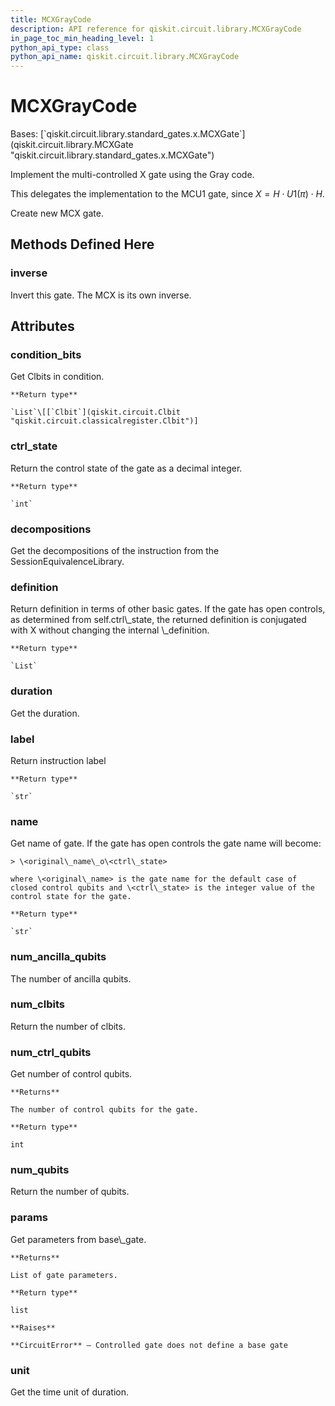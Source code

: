 ```yaml
---
title: MCXGrayCode
description: API reference for qiskit.circuit.library.MCXGrayCode
in_page_toc_min_heading_level: 1
python_api_type: class
python_api_name: qiskit.circuit.library.MCXGrayCode
---
```


# MCXGrayCode

<Class id="qiskit.circuit.library.MCXGrayCode" isDedicatedPage={true} github="https://github.com/qiskit/qiskit/tree/stable/0.22/qiskit/circuit/library/standard_gates/x.py" signature="MCXGrayCode(num_ctrl_qubits, label=None, ctrl_state=None)" modifiers="class">
  Bases: [`qiskit.circuit.library.standard_gates.x.MCXGate`](qiskit.circuit.library.MCXGate "qiskit.circuit.library.standard_gates.x.MCXGate")

  Implement the multi-controlled X gate using the Gray code.

  This delegates the implementation to the MCU1 gate, since $X = H \cdot U1(\pi) \cdot H$.

  Create new MCX gate.

  ## Methods Defined Here

  <span id="qiskit-circuit-library-mcxgraycode-inverse" />

  ### inverse

  <Function id="qiskit.circuit.library.MCXGrayCode.inverse" signature="MCXGrayCode.inverse()">
    Invert this gate. The MCX is its own inverse.
  </Function>

  ## Attributes

  ### condition\_bits

  <Attribute id="qiskit.circuit.library.MCXGrayCode.condition_bits">
    Get Clbits in condition.

    **Return type**

    `List`\[[`Clbit`](qiskit.circuit.Clbit "qiskit.circuit.classicalregister.Clbit")]
  </Attribute>

  ### ctrl\_state

  <Attribute id="qiskit.circuit.library.MCXGrayCode.ctrl_state">
    Return the control state of the gate as a decimal integer.

    **Return type**

    `int`
  </Attribute>

  ### decompositions

  <Attribute id="qiskit.circuit.library.MCXGrayCode.decompositions">
    Get the decompositions of the instruction from the SessionEquivalenceLibrary.
  </Attribute>

  ### definition

  <Attribute id="qiskit.circuit.library.MCXGrayCode.definition">
    Return definition in terms of other basic gates. If the gate has open controls, as determined from self.ctrl\_state, the returned definition is conjugated with X without changing the internal \_definition.

    **Return type**

    `List`
  </Attribute>

  ### duration

  <Attribute id="qiskit.circuit.library.MCXGrayCode.duration">
    Get the duration.
  </Attribute>

  ### label

  <Attribute id="qiskit.circuit.library.MCXGrayCode.label">
    Return instruction label

    **Return type**

    `str`
  </Attribute>

  ### name

  <Attribute id="qiskit.circuit.library.MCXGrayCode.name">
    Get name of gate. If the gate has open controls the gate name will become:

    > \<original\_name\_o\<ctrl\_state>

    where \<original\_name> is the gate name for the default case of closed control qubits and \<ctrl\_state> is the integer value of the control state for the gate.

    **Return type**

    `str`
  </Attribute>

  ### num\_ancilla\_qubits

  <Attribute id="qiskit.circuit.library.MCXGrayCode.num_ancilla_qubits">
    The number of ancilla qubits.
  </Attribute>

  ### num\_clbits

  <Attribute id="qiskit.circuit.library.MCXGrayCode.num_clbits">
    Return the number of clbits.
  </Attribute>

  ### num\_ctrl\_qubits

  <Attribute id="qiskit.circuit.library.MCXGrayCode.num_ctrl_qubits">
    Get number of control qubits.

    **Returns**

    The number of control qubits for the gate.

    **Return type**

    int
  </Attribute>

  ### num\_qubits

  <Attribute id="qiskit.circuit.library.MCXGrayCode.num_qubits">
    Return the number of qubits.
  </Attribute>

  ### params

  <Attribute id="qiskit.circuit.library.MCXGrayCode.params">
    Get parameters from base\_gate.

    **Returns**

    List of gate parameters.

    **Return type**

    list

    **Raises**

    **CircuitError** – Controlled gate does not define a base gate
  </Attribute>

  ### unit

  <Attribute id="qiskit.circuit.library.MCXGrayCode.unit">
    Get the time unit of duration.
  </Attribute>
</Class>

